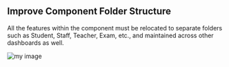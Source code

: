 ## Improve Component Folder Structure

All the features within the component must be relocated to separate folders such as Student, Staff, Teacher, Exam, etc., and maintained across other dashboards as well.

![my image](../../../../public/folder-structure-2.png)

